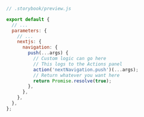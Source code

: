 ```js
// .storybook/preview.js

export default {
  // ...
  parameters: {
    // ...
    nextjs: {
      navigation: {
        push(...args) {
          // Custom logic can go here
          // This logs to the Actions panel
          action('nextNavigation.push')(...args);
          // Return whatever you want here
          return Promise.resolve(true);
        },
      },
    },
  },
};
```
